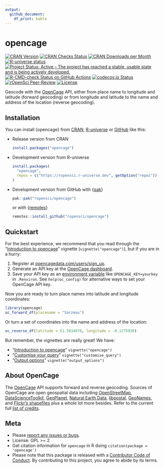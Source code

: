 ```yaml
---
output:
  github_document:
    df_print: kable
---
```

<!-- README.md is generated from README.Rmd. Please edit that file -->
# opencage

<!-- badges: start -->

[![CRAN Version](https://www.r-pkg.org/badges/version/opencage)](https://cran.r-project.org/package=opencage)
[![CRAN Checks Status](https://badges.cranchecks.info/worst/opencage.svg)](https://cran.r-project.org/web/checks/check_results_opencage.html)
[![CRAN Downloads per Month](https://cranlogs.r-pkg.org/badges/opencage)](https://cran.r-project.org/package=opencage)
[![R-universe status](https://ropensci.r-universe.dev/badges/opencage)](https://ropensci.r-universe.dev/ui#package:opencage)
[![Project Status: Active – The project has reached a stable, usable state and is being actively developed.](https://www.repostatus.org/badges/latest/active.svg)](https://www.repostatus.org/#active)
[![R-CMD-check Status on GitHub Actions](https://github.com/ropensci/opencage/workflows/R-CMD-check/badge.svg)](https://github.com/ropensci/opencage/actions?query=workflow%3AR-CMD-check)
[![codecov.io Status](https://codecov.io/github/ropensci/opencage/coverage.svg?branch=main)](https://codecov.io/github/ropensci/opencage?branch=main)
[![rOpenSci Peer-Review](https://badges.ropensci.org/36_status.svg)](https://github.com/ropensci/software-review/issues/36)
[![License](https://img.shields.io/cran/l/opencage)](https://opensource.org/licenses/gpl-license)

<!-- badges: end -->

Geocode with the [OpenCage](https://opencagedata.com) API, either from place name to longitude and latitude (forward geocoding) or from longitude and latitude to the name and address of the location (reverse geocoding). 

## Installation

You can install {opencage} from [CRAN](https://cran.r-project.org/package=opencage), [R-universe](https://ropensci.r-universe.dev/ui#package:opencage) or [GitHub](https://github.com/ropensci/opencage) like this:

- Release version from CRAN

  ```r
  install.packages("opencage")
  ```

- Development version from R-universe
  
  ```r
  install.packages(
    "opencage", 
    repos = c("https://ropensci.r-universe.dev", getOption("repos"))
  )
  ```

- Development version from GitHub with {[pak](https://github.com/r-lib/pak/)}
  
  ```r
  pak::pak("ropensci/opencage")
  ```
  
  or with {[remotes](https://github.com/r-lib/remotes/)}
  
  ```r
  remotes::install_github("ropensci/opencage")
  ```

## Quickstart

For the best experience, we recommend that you read through the "[Introduction to opencage](https://docs.ropensci.org/opencage/articles/opencage.html)" vignette (`vignette("opencage")`), but if you are in a hurry:

1. Register at [opencagedata.com/users/sign_up](https://opencagedata.com/users/sign_up).
2. Generate an API key at the [OpenCage dashboard](https://opencagedata.com/dashboard#api-keys).
3. Save your API key as an [environment variable](https://rstats.wtf/r-startup.html#renviron) like `OPENCAGE_KEY=yourkey` in `.Renviron`. 
See `help(oc_config)` for alternative ways to set your OpenCage API key.

Now you are ready to turn place names into latitude and longitude coordinates:

```r
library(opencage)
oc_forward_df(placename = "Sarzeau")
```

Or turn a set of coordinates into the name and address of the location:

```r
oc_reverse_df(latitude = 51.5034070, longitude = -0.1275920)
```

But remember, the vignettes are really great! We have:

- "[Introduction to opencage](https://docs.ropensci.org/opencage/articles/opencage.html)" `vignette("opencage")`
- "[Customise your query](https://docs.ropensci.org/opencage/articles/customise_query.html)" `vignette("customise_query")`
- "[Output options](https://docs.ropensci.org/opencage/articles/output_options.html)" `vignette("output_options")`

## About OpenCage

The [OpenCage](https://opencagedata.com) API supports forward and reverse geocoding. 
Sources of OpenCage are open geospatial data including 
[OpenStreetMap](https://www.openstreetmap.org), 
[DataScienceToolkit](https://github.com/petewarden/dstk), 
[GeoPlanet](https://en.wikipedia.org/wiki/GeoPlanet), 
[Natural Earth Data](https://www.naturalearthdata.com), 
[libpostal](https://github.com/openvenues/libpostal), 
[GeoNames](https://www.geonames.org), and 
[Flickr's shapefiles](https://code.flickr.net/2009/05/21/flickr-shapefiles-public-dataset-10/) plus a whole lot more besides. 
Refer to the current full [list of credits](https://opencagedata.com/credits).

## Meta

* Please [report any issues or bugs](https://github.com/ropensci/opencage/issues).
* License: GPL >= 2
* Get citation information for `opencage` in R doing `citation(package = 'opencage')`
* Please note that this package is released with a [Contributor Code of Conduct](https://ropensci.org/code-of-conduct/). By contributing to this project, you agree to abide by its terms.
